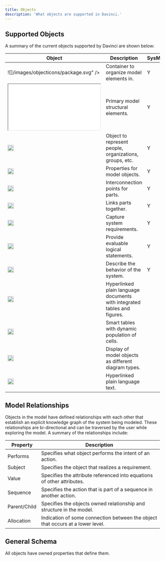 ```yaml
---
title: Objects
description: 'What objects are supported in Davinci.'
---
```


## Supported Objects

A summary of the current objects supported by Davinci are shown below:

| Object                                             | Description                           | SysML |
| -----------------------------------------------------  | ------------------------------------- | ----- |
| ![]/images/objecticons/package.svg" /> | Container to organize model elements in. |Y|
| <iframe src="/images/objecticons/part.svg" ></iframe>    | Primary model structural elements.       | Y |
| <img height="20" noZoom src="/images/objecticons/entity.svg" />       | Object to represent people, organizations, groups, etc. | Y |
| <img height="20" noZoom src="/images/objecticons/attribute.svg" />   | Properties for model objects. | Y |
| <img height="20" noZoom src="/images/objecticons/port.svg" /> | Interconnection points for parts. | Y |
| <img height="20" noZoom src="/images/objecticons/connection.svg" />  | Links parts together. | Y |
| <img height="20" noZoom src="/images/objecticons/requirement.svg" />     | Capture system requirements. | Y |
| <img height="20" noZoom src="/images/objecticons/constraint.svg" />      | Provide evaluable logical statements. | Y |
| <img height="20" noZoom src="/images/objecticons/action.svg" />        | Describe the behavior of the system. | Y |
| <img height="20" noZoom src="/images/objecticons/document.svg" />       | Hyperlinked plain language documents with integrated tables and figures. |  |
| <img height="20" noZoom src="/images/objecticons/table.svg" />  | Smart tables with dynamic population of cells. |  |
| <img height="20" noZoom src="/images/objecticons/figure.svg" />       | Display of model objects as different diagram types. |  |
| <img height="20" noZoom src="/images/objecticons/text.svg" />     | Hyperlinked plain language text. |  |



## Model Relationships

Objects in the model have defined relationships with each other that establish an explicit knowledge graph of the system being modeled. These relationships are bi-directional and can be traversed by the user while exploring the model. A summary of the relationships include: 

| Property | Description                           |
| -------- | ------------------------------------- |
| Performs     | Specifies what object performs the intent of an action.                   |
| Subject      |Specifies the object that realizes a requirement.                        |
| Value   | Specifies the attribute referenced into equations of other attributes. |
| Sequence   | Specifies the action that is part of a sequence in another action. |
| Parent/Child   | Specifies the objects owned relationship and structure in the model. |
| Allocation   | Indication of some connection between the object that occurs at a lower level. |

## General Schema
All objects have owned properties that define them. 

